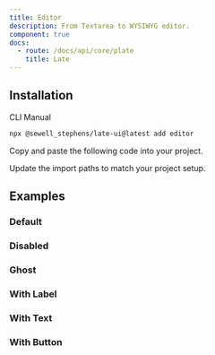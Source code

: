 ```yaml
---
title: Editor
description: From Textarea to WYSIWYG editor.
component: true
docs:
  - route: /docs/api/core/plate
    title: Late
---
```


## Installation

<Tabs defaultValue="cli">

<TabsList>
  <TabsTrigger value="cli">CLI</TabsTrigger>
  <TabsTrigger value="manual">Manual</TabsTrigger>
</TabsList>

<TabsContent value="cli">

```bash
npx @sewell_stephens/late-ui@latest add editor
```

</TabsContent>

<TabsContent value="manual">

<Steps>

<Step>

Copy and paste the following code into your project.

</Step>

<ComponentSource name="editor" />

<Step>

Update the import paths to match your project setup.

</Step>

</Steps>

</TabsContent>

</Tabs>

## Examples

### Default

<ComponentPreview name="editor-default" />

### Disabled

<ComponentPreview name="editor-disabled" />

### Ghost

<ComponentPreview name="editor-ghost" />

### With Label

<ComponentPreview name="editor-label" />

### With Text

<ComponentPreview name="editor-text" />

### With Button

<ComponentPreview name="editor-button" />

